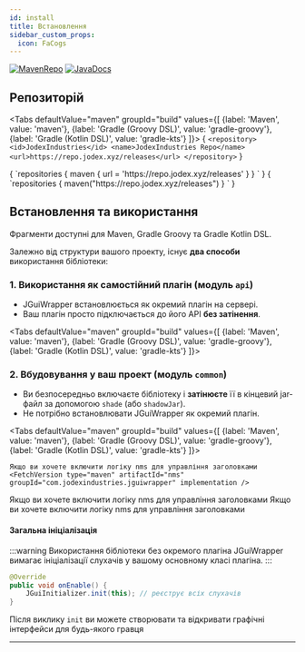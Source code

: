 ```yaml
---
id: install
title: Встановлення
sidebar_custom_props:
  icon: FaCogs
---
```



[![MavenRepo](https://img.shields.io/badge/Maven-Repository-blue?logo=apachemaven&style=for-the-badge)](https://repo.jodex.xyz/#/releases/com/jodexindustries/jguiwrapper)
[![JavaDocs](https://img.shields.io/badge/JavaDocs-Latest-green?logo=openjdk&style=for-the-badge)](https://repo.jodex.xyz/javadoc/releases/com/jodexindustries/jguiwrapper/api/latest)

## Репозиторій
<Tabs
  defaultValue="maven"
  groupId="build"
  values={[
    {label: 'Maven', value: 'maven'},
    {label: 'Gradle (Groovy DSL)', value: 'gradle-groovy'},
    {label: 'Gradle (Kotlin DSL)', value: 'gradle-kts'}
  ]}>
  <TabItem value="maven">
    <CodeBlock language='xml'>
{
`<repository>
    <id>JodexIndustries</id>
    <name>JodexIndustries Repo</name>
    <url>https://repo.jodex.xyz/releases</url>
</repository>`
}
    </CodeBlock>
  </TabItem>

  <TabItem value="gradle-groovy">
<CodeBlock language="groovy">
{
`repositories {
    maven { url = 'https://repo.jodex.xyz/releases' }
}
`
}
</CodeBlock>
  </TabItem>

  <TabItem value="gradle-kts">
<CodeBlock language="groovy">
{
            `repositories {
    maven("https://repo.jodex.xyz/releases")
}
`
          }
    </CodeBlock>
  </TabItem>

</Tabs>


## Встановлення та використання

Фрагменти доступні для Maven, Gradle Groovy та Gradle Kotlin DSL.

Залежно від структури вашого проекту, існує **два способи** використання бібліотеки:

### 1. Використання як самостійний плагін (модуль `api`)

* JGuiWrapper встановлюється як окремий плагін на сервері.
* Ваш плагін просто підключається до його API **без затінення**.

<Tabs
  defaultValue="maven"
  groupId="build"
  values={[
    {label: 'Maven', value: 'maven'},
    {label: 'Gradle (Groovy DSL)', value: 'gradle-groovy'},
    {label: 'Gradle (Kotlin DSL)', value: 'gradle-kts'}
  ]}>
  <TabItem value="maven">
    <FetchVersion type="maven" artifactId="api" groupId="com.jodexindustries.jguiwrapper" />
  </TabItem>

  <TabItem value="gradle-groovy">
    <FetchVersion type="gradle-groovy" artifactId="api" groupId="com.jodexindustries.jguiwrapper" />
  </TabItem>

  <TabItem value="gradle-kts">
    <FetchVersion type="gradle-kts" artifactId="api" groupId="com.jodexindustries.jguiwrapper" />
  </TabItem>
</Tabs>

### 2. Вбудовування у ваш проект (модуль `common`)

* Ви безпосередньо включаєте бібліотеку і **затінюєте** її в кінцевий jar-файл за допомогою `shade` (або `shadowJar`).
* Не потрібно встановлювати JGuiWrapper як окремий плагін.

<Tabs
  defaultValue="maven"
  groupId="build"
  values={[
    {label: 'Maven', value: 'maven'},
    {label: 'Gradle (Groovy DSL)', value: 'gradle-groovy'},
    {label: 'Gradle (Kotlin DSL)', value: 'gradle-kts'}
  ]}>
  <TabItem value="maven">
    <FetchVersion type="maven" artifactId="common" groupId="com.jodexindustries.jguiwrapper" implementation />

    Якщо ви хочете включити логіку nms для управління заголовками
    <FetchVersion type="maven" artifactId="nms" groupId="com.jodexindustries.jguiwrapper" implementation />
  </TabItem>

  <TabItem value="gradle-groovy">
    <FetchVersion type="gradle-groovy" artifactId="common" groupId="com.jodexindustries.jguiwrapper" implementation />
        Якщо ви хочете включити логіку nms для управління заголовками
    <FetchVersion type="gradle-groovy" artifactId="nms" groupId="com.jodexindustries.jguiwrapper" implementation />
  </TabItem>

  <TabItem value="gradle-kts">
    <FetchVersion type="gradle-kts" artifactId="common" groupId="com.jodexindustries.jguiwrapper" implementation />
        Якщо ви хочете включити логіку nms для управління заголовками
    <FetchVersion type="gradle-kts" artifactId="nms" groupId="com.jodexindustries.jguiwrapper" implementation />
  </TabItem>
</Tabs>

#### Загальна ініціалізація

:::warning
Використання бібліотеки без окремого плагіна JGuiWrapper вимагає ініціалізації слухачів у вашому основному класі плагіна.
:::

```java
@Override
public void onEnable() {
    JGuiInitializer.init(this); // реєструє всіх слухачів
}
```

Після виклику `init` ви можете створювати та відкривати графічні інтерфейси для будь-якого гравця

---